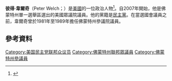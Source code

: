 '''彼得·韋爾奇'''（Peter Welch；{{bd|1947年|5月2日}}）是[[美國|美國]]的一位政治人物<ref name=Boalt2006>{{cite web|url=http://www.law.berkeley.edu/news/2006/welch110906.html |title=Peter Welch '73 Elected to Congress from Vermont |accessdate=2008-10-06 |author= |last= |first= |authorlink= |coauthors= |date=2006-11-09 |year= |month= |work=BerkeleyLaw |publisher=The Regents of the University of California |pages= |language= |doi= |archiveurl=https://web.archive.org/web/20080708195656/http://www.law.berkeley.edu/news/2006/welch110906.html |archivedate=2008-07-08 |quote= |deadurl=yes }} </ref>。自2007年開始，他是佛蒙特州單一選舉區選出的美國眾議院議員。他的黨籍是[[民主黨_(美國)|民主黨]]。在當選國會議員之前，韋爾奇曾於1981年至1989年擔任佛蒙特州參議院議員。

== 參考資料 ==
{{reflist}}
{{Current members of the U.S. House of Representatives}}

[[Category:美国民主党联邦众议员|Category:美国民主党联邦众议员]]
[[Category:佛蒙特州聯邦眾議員|Category:佛蒙特州聯邦眾議員]]
[[Category:佛蒙特州參議員|Category:佛蒙特州參議員]]